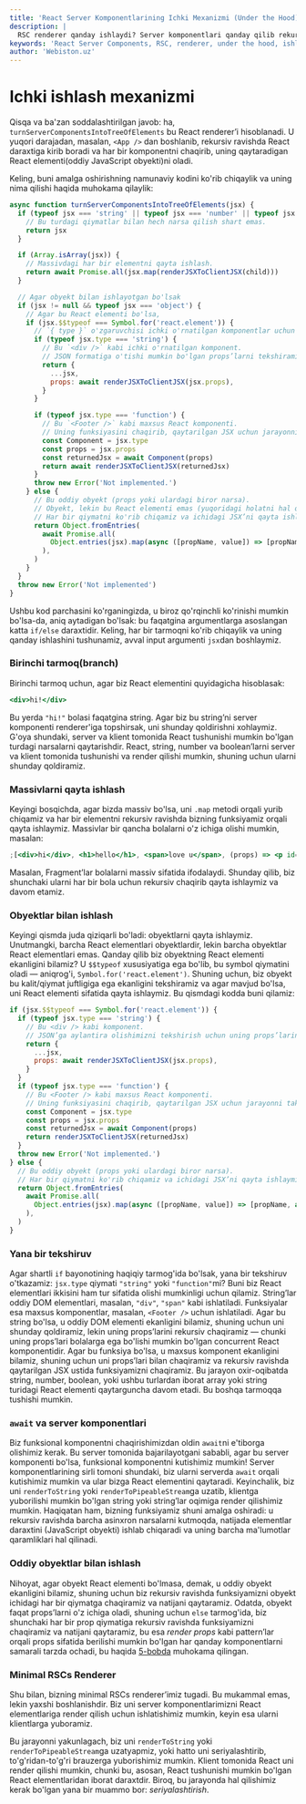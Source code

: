 ```yaml
---
title: 'React Server Komponentlarining Ichki Mexanizmi (Under the Hood)'
description: |
  RSC renderer qanday ishlaydi? Server komponentlari qanday qilib rekursiv ravishda React elementlari daraxtiga aylantirilishini va asinxron ma'lumotlarni qanday kutishini bilib oling.
keywords: 'React Server Components, RSC, renderer, under the hood, ishlash mexanizmi, async, await, JSX, React element, server, webiston'
author: 'Webiston.uz'
---
```


# Ichki ishlash mexanizmi

Qisqa va ba'zan soddalashtirilgan javob: ha, `turnServerComponentsIntoTreeOfElements` bu React renderer’i hisoblanadi. U yuqori darajadan, masalan, `<App />` dan boshlanib, rekursiv ravishda React daraxtiga kirib boradi va har bir komponentni chaqirib, uning qaytaradigan React elementi(oddiy JavaScript obyekti)ni oladi.

Keling, buni amalga oshirishning namunaviy kodini ko'rib chiqaylik va uning nima qilishi haqida muhokama qilaylik:

```js copy
async function turnServerComponentsIntoTreeOfElements(jsx) {
  if (typeof jsx === 'string' || typeof jsx === 'number' || typeof jsx === 'boolean' || jsx == null) {
    // Bu turdagi qiymatlar bilan hech narsa qilish shart emas.
    return jsx
  }

  if (Array.isArray(jsx)) {
    // Massivdagi har bir elementni qayta ishlash.
    return await Promise.all(jsx.map(renderJSXToClientJSX(child)))
  }

  // Agar obyekt bilan ishlayotgan bo'lsak
  if (jsx != null && typeof jsx === 'object') {
    // Agar bu React elementi bo'lsa,
    if (jsx.$$typeof === Symbol.for('react.element')) {
      // `{ type }` o'zgaruvchisi ichki o'rnatilgan komponentlar uchun string.
      if (typeof jsx.type === 'string') {
        // Bu `<div />` kabi ichki o'rnatilgan komponent.
        // JSON formatiga o'tishi mumkin bo'lgan props’larni tekshiramiz.
        return {
          ...jsx,
          props: await renderJSXToClientJSX(jsx.props),
        }
      }

      if (typeof jsx.type === 'function') {
        // Bu `<Footer />` kabi maxsus React komponenti.
        // Uning funksiyasini chaqirib, qaytarilgan JSX uchun jarayonni takrorlaymiz.
        const Component = jsx.type
        const props = jsx.props
        const returnedJsx = await Component(props)
        return await renderJSXToClientJSX(returnedJsx)
      }
      throw new Error('Not implemented.')
    } else {
      // Bu oddiy obyekt (props yoki ulardagi biror narsa).
      // Obyekt, lekin bu React elementi emas (yuqoridagi holatni hal qildik).
      // Har bir qiymatni ko'rib chiqamiz va ichidagi JSX’ni qayta ishlaymiz.
      return Object.fromEntries(
        await Promise.all(
          Object.entries(jsx).map(async ([propName, value]) => [propName, await renderJSXToClientJSX(value)]),
        ),
      )
    }
  }
  throw new Error('Not implemented')
}
```

Ushbu kod parchasini ko'rganingizda, u biroz qo'rqinchli ko'rinishi mumkin bo'lsa-da, aniq aytadigan bo'lsak: bu faqatgina argumentlarga asoslangan katta `if/else` daraxtidir. Keling, har bir tarmoqni ko'rib chiqaylik va uning qanday ishlashini tushunamiz, avval input argumenti `jsx`dan boshlaymiz.

### Birinchi tarmoq(branch)

Birinchi tarmoq uchun, agar biz React elementini quyidagicha hisoblasak:

```jsx copy
<div>hi!</div>
```

Bu yerda `"hi!"` bolasi faqatgina string. Agar biz bu string’ni server komponenti renderer'iga topshirsak, uni shunday qoldirishni xohlaymiz. G'oya shundaki, server va klient tomonida React tushunishi mumkin bo'lgan turdagi narsalarni qaytarishdir. React, string, number va boolean’larni server va klient tomonida tushunishi va render qilishi mumkin, shuning uchun ularni shunday qoldiramiz.

### Massivlarni qayta ishlash

Keyingi bosqichda, agar bizda massiv bo'lsa, uni `.map` metodi orqali yurib chiqamiz va har bir elementni rekursiv ravishda bizning funksiyamiz orqali qayta ishlaymiz. Massivlar bir qancha bolalarni o'z ichiga olishi mumkin, masalan:

```jsx copy
;[<div>hi</div>, <h1>hello</h1>, <span>love u</span>, (props) => <p id={props.id}>lorem ipsum</p>]
```

Masalan, Fragment’lar bolalarni massiv sifatida ifodalaydi. Shunday qilib, biz shunchaki ularni har bir bola uchun rekursiv chaqirib qayta ishlaymiz va davom etamiz.

### Obyektlar bilan ishlash

Keyingi qismda juda qiziqarli bo'ladi: obyektlarni qayta ishlaymiz. Unutmangki, barcha React elementlari obyektlardir, lekin barcha obyektlar React elementlari emas. Qanday qilib biz obyektning React elementi ekanligini bilamiz? U `$$typeof` xususiyatiga ega bo'lib, bu symbol qiymatini oladi — aniqrog'i, `Symbol.for('react.element')`. Shuning uchun, biz obyekt bu kalit/qiymat juftligiga ega ekanligini tekshiramiz va agar mavjud bo'lsa, uni React elementi sifatida qayta ishlaymiz. Bu qismdagi kodda buni qilamiz:

```jsx copy
if (jsx.$$typeof === Symbol.for('react.element')) {
  if (typeof jsx.type === 'string') {
    // Bu <div /> kabi komponent.
    // JSON’ga aylantira olishimizni tekshirish uchun uning props’larini ko'rib chiqamiz.
    return {
      ...jsx,
      props: await renderJSXToClientJSX(jsx.props),
    }
  }
  if (typeof jsx.type === 'function') {
    // Bu <Footer /> kabi maxsus React komponenti.
    // Uning funksiyasini chaqirib, qaytarilgan JSX uchun jarayonni takrorlaymiz.
    const Component = jsx.type
    const props = jsx.props
    const returnedJsx = await Component(props)
    return renderJSXToClientJSX(returnedJsx)
  }
  throw new Error('Not implemented.')
} else {
  // Bu oddiy obyekt (props yoki ulardagi biror narsa).
  // Har bir qiymatni ko'rib chiqamiz va ichidagi JSX’ni qayta ishlaymiz.
  return Object.fromEntries(
    await Promise.all(
      Object.entries(jsx).map(async ([propName, value]) => [propName, await renderJSXToClientJSX(value)]),
    ),
  )
}
```

### Yana bir tekshiruv

Agar shartli `if` bayonotining haqiqiy tarmog'ida bo'lsak, yana bir tekshiruv o'tkazamiz: `jsx.type` qiymati `"string"` yoki `"function"`mi? Buni biz React elementlari ikkisini ham tur sifatida olishi mumkinligi uchun qilamiz. String’lar oddiy DOM elementlari, masalan, `"div"`, `"span"` kabi ishlatiladi. Funksiyalar esa maxsus komponentlar, masalan, `<Footer />` uchun ishlatiladi. Agar bu string bo'lsa, u oddiy DOM elementi ekanligini bilamiz, shuning uchun uni shunday qoldiramiz, lekin uning props’larini rekursiv chaqiramiz — chunki uning props’lari bolalarga ega bo'lishi mumkin bo'lgan concurrent React komponentidir. Agar bu funksiya bo'lsa, u maxsus komponent ekanligini bilamiz, shuning uchun uni props’lari bilan chaqiramiz va rekursiv ravishda qaytarilgan JSX ustida funksiyamizni chaqiramiz. Bu jarayon oxir-oqibatda string, number, boolean, yoki ushbu turlardan iborat array yoki string turidagi React elementi qaytarguncha davom etadi. Bu boshqa tarmoqqa tushishi mumkin.

### `await` va server komponentlari

Biz funksional komponentni chaqirishimizdan oldin `await`ni e'tiborga olishimiz kerak. Bu server tomonida bajarilayotgani sababli, agar bu server komponenti bo'lsa, funksional komponentni kutishimiz mumkin! Server komponentlarining sirli tomoni shundaki, biz ularni serverda `await` orqali kutishimiz mumkin va ular bizga React elementini qaytaradi. Keyinchalik, biz uni `renderToString` yoki `renderToPipeableStream`ga uzatib, klientga yuborilishi mumkin bo'lgan string yoki string’lar oqimiga render qilishimiz mumkin. Haqiqatan ham, bizning funksiyamiz shuni amalga oshiradi: u rekursiv ravishda barcha asinxron narsalarni kutmoqda, natijada elementlar daraxtini (JavaScript obyekti) ishlab chiqaradi va uning barcha ma'lumotlar qaramliklari hal qilinadi.

### Oddiy obyektlar bilan ishlash

Nihoyat, agar obyekt React elementi bo'lmasa, demak, u oddiy obyekt ekanligini bilamiz, shuning uchun biz rekursiv ravishda funksiyamizni obyekt ichidagi har bir qiymatga chaqiramiz va natijani qaytaramiz. Odatda, obyekt faqat props’larni o'z ichiga oladi, shuning uchun `else` tarmog'ida, biz shunchaki har bir prop qiymatiga rekursiv ravishda funksiyamizni chaqiramiz va natijani qaytaramiz, bu esa _render props_ kabi pattern’lar orqali props sifatida berilishi mumkin bo'lgan har qanday komponentlarni samarali tarzda ochadi, bu haqida [5-bobda](/books/fluent-react/powerful-patterns/render-props) muhokama qilingan.

### Minimal RSCs Renderer

Shu bilan, bizning minimal RSCs renderer’imiz tugadi. Bu mukammal emas, lekin yaxshi boshlanishdir. Biz uni server komponentlarimizni React elementlariga render qilish uchun ishlatishimiz mumkin, keyin esa ularni klientlarga yuboramiz.

Bu jarayonni yakunlagach, biz uni `renderToString` yoki `renderToPipeableStream`ga uzatyapmiz, yoki hatto uni seriyalashtirib, to'g'ridan-to'g'ri brauzerga yuborishimiz mumkin. Klient tomonida React uni render qilishi mumkin, chunki bu, asosan, React tushunishi mumkin bo'lgan React elementlaridan iborat daraxtdir. Biroq, bu jarayonda hal qilishimiz kerak bo'lgan yana bir muammo bor: _seriyalashtirish_.
